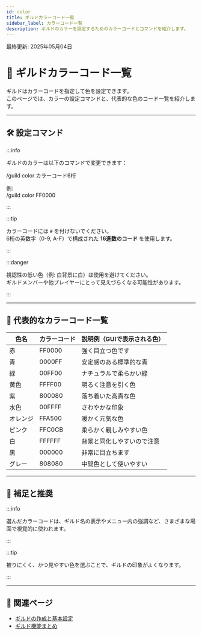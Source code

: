 ```yaml
---
id: color
title: ギルドカラーコード一覧
sidebar_label: カラーコード一覧
description: ギルドのカラーを設定するためのカラーコードとコマンドを紹介します。
---
```


最終更新: 2025年05月04日

# 🎨 ギルドカラーコード一覧

ギルドはカラーコードを指定して色を設定できます。  
このページでは、カラーの設定コマンドと、代表的な色のコード一覧を紹介します。

---

## 🛠 設定コマンド

:::info

ギルドのカラーは以下のコマンドで変更できます：

/guild color カラーコード6桁

例:  
/guild color FF0000

:::

:::tip

カラーコードには `#` を付けないでください。  
6桁の英数字（0-9, A-F）で構成された **16進数のコード** を使用します。

:::

:::danger

視認性の低い色（例: 白背景に白）は使用を避けてください。  
ギルドメンバーや他プレイヤーにとって見えづらくなる可能性があります。

:::

---

## 🎨 代表的なカラーコード一覧

| 色名     | カラーコード | 説明例（GUIで表示される色） |
|----------|--------------|------------------------------|
| 赤       | FF0000       | 強く目立つ色です             |
| 青       | 0000FF       | 安定感のある標準的な青       |
| 緑       | 00FF00       | ナチュラルで柔らかい緑       |
| 黄色     | FFFF00       | 明るく注意を引く色           |
| 紫       | 800080       | 落ち着いた高貴な色           |
| 水色     | 00FFFF       | さわやかな印象               |
| オレンジ | FFA500       | 暖かく元気な色               |
| ピンク   | FFC0CB       | 柔らかく親しみやすい色       |
| 白       | FFFFFF       | 背景と同化しやすいので注意   |
| 黒       | 000000       | 非常に目立ちます             |
| グレー   | 808080       | 中間色として使いやすい       |

---

## 💬 補足と推奨

:::info

選んだカラーコードは、ギルド名の表示やメニュー内の強調など、さまざまな場面で視覚的に使われます。

:::

:::tip

被りにくく、かつ見やすい色を選ぶことで、ギルドの印象がよくなります。

:::

---

## 🔗 関連ページ

- [ギルドの作成と基本設定](/guilds/create)
- [ギルド機能まとめ](/guilds/index)
